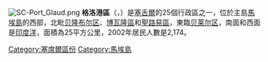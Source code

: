 [[Image:SC-Port_Glaud.png|thumb]]
'''格洛港區'''（{{lang-fr|Port Glaud}}，{{IPA-fr|pɔʁ ɡlo}}）是[[塞舌爾|塞舌爾]]的25個行政區之一，位於主島[[馬埃島|馬埃島]]的西部，北毗[[贝隆布尔区|贝隆布尔区]]、[[博瓦隆區|博瓦隆區]]和[[聖路易區_(塞舌爾)|聖路易區]]，東臨[[贝莱尔区|贝莱尔区]]，南面和西面是[[印度洋|印度洋]]，面積為25平方公里，2002年居民人數是2,174。

{{coord|4|39|S|55|24|E|region:SC_type:adm1st_source:GNS-enwiki|display=title}}

{{塞舌爾行政區劃}}

{{DEFAULTSORT:Port Glaud}}
[[Category:塞席爾區份|Category:塞席爾區份]]
[[Category:馬埃島|Category:馬埃島]]

{{Seychelles-geo-stub}}